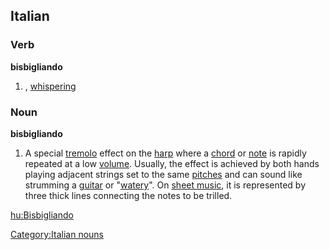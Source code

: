 ==Italian==

===Verb===
'''bisbigliando'''

# {{gerund of|[[bisbigliare#Italian|bisbigliare]]|lang=Italian}}, [[whispering]]

===Noun===
'''bisbigliando'''

# {{context|music}} A special [[tremolo]] effect on the [[harp]] where a [[chord]] or [[note]] is rapidly repeated at a low [[volume]]. Usually, the effect is achieved by both hands playing adjacent strings set to the same [[pitch]]es and can sound like strumming a [[guitar]] or "[[watery]]". On [[sheet music]], it is represented by three thick lines connecting the notes to be trilled.

[[Category:Italian nouns]]
[[hu:Bisbigliando]]